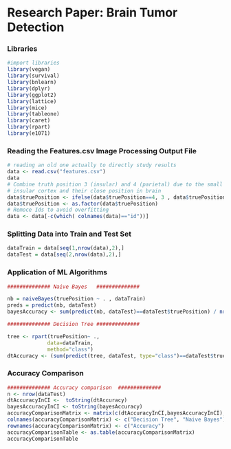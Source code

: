# Research Paper: Brain Tumor Detection

### Libraries
```r
#import libraries
library(vegan)
library(survival)
library(bnlearn)
library(dplyr)
library(ggplot2)
library(lattice)
library(mice)
library(tableone)
library(caret)
library(rpart)
library(e1071)
```
  
### Reading the Features.csv Image Processing Output File
```r
# reading an old one actually to directly study results
data <- read.csv("features.csv")
data
# Combine truth position 3 (insular) and 4 (parietal) due to the small size of the 
# insular cortex and their close position in brain
data$truePosition <- ifelse(data$truePosition==4, 3 , data$truePosition)
data$truePosition <- as.factor(data$truePosition)
# Remoce Ids to avoid overfitting
data <- data[-c(which( colnames(data)=="id"))]
```


### Splitting Data into Train and Test Set
```r
dataTrain = data[seq(1,nrow(data),2),]
dataTest = data[seq(2,nrow(data),2),]

```

### Application of ML Algorithms
```r

############## Naive Bayes   ##############

nb = naiveBayes(truePosition ~ . , dataTrain)
preds = predict(nb, dataTest)
bayesAccuracy <- sum(predict(nb, dataTest)==dataTest$truePosition) / nrow(dataTest)

############## Decision Tree ##############

tree <- rpart(truePosition~ .,
             data=dataTrain,
             method="class")
dtAccuracy <- (sum(predict(tree, dataTest, type="class")==dataTest$truePosition)) / nrow(dataTest)


```

### Accuracy Comparison
```r
############## Accuracy comparison  ##############
n <- nrow(dataTest)
dtAccuracyInCI <-  toString(dtAccuracy)
bayesAccuracyInCI <- toString(bayesAccuracy)
accuracyComparisonMatrix <- matrix(c(dtAccuracyInCI,bayesAccuracyInCI),ncol=2,byrow=TRUE)
colnames(accuracyComparisonMatrix) <- c("Decision Tree", "Naive Bayes")
rownames(accuracyComparisonMatrix) <- c("Accuracy")
accuracyComparisonTable <- as.table(accuracyComparisonMatrix)
accuracyComparisonTable
```
